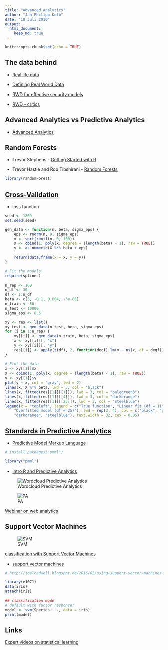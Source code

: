 ```yaml
---
title: "Advanced Analytics"
author: "Jan-Philipp Kolb"
date: "18 Juli 2016"
output:
  html_document:
    keep_md: true
---
```


```r
knitr::opts_chunk$set(echo = TRUE)
```

## The data behind

- [Real life data](https://www.ispor.org/News/articles/Oct07/RLD.asp)

- [Defining Real World Data](http://social.eyeforpharma.com/evidence/defining-real-world-data-interview-toby-leete-and-dr-ekta-sood)

- [RWD for effective security models](https://blog.opendns.com/2014/06/05/two-new-public-domain-lists-security-researchers/)

- [RWD - critics](https://www.iqwig.de/download/HS15_Einfuehrung_und_Schlusswort_Juergen_Windeler.pdf)

## Advanced Analytics vs Predictive Analytics

- [Advanced Analytics](http://www.searchenterprisesoftware.de/definition/Advanced-Analytics)




## Random Forests

- Trevor Stephens - [Getting Started with R](http://trevorstephens.com/kaggle-titanic-tutorial/r-part-5-random-forests/)

- Trevor Hastie and Rob Tibshirani  - [Random Forests](https://www.youtube.com/watch?v=IY7oWGXb77o)


```r
library(randomForest)

```



## [Cross-Validation](http://www.r-bloggers.com/cross-validation-for-predictive-analytics-using-r/)

- loss function

```r
seed <- 1809
set.seed(seed)

gen_data <- function(n, beta, sigma_eps) {
    eps <- rnorm(n, 0, sigma_eps)
    x <- sort(runif(n, 0, 100))
    X <- cbind(1, poly(x, degree = (length(beta) - 1), raw = TRUE))
    y <- as.numeric(X %*% beta + eps)
    
    return(data.frame(x = x, y = y))
}

# Fit the models
require(splines)

n_rep <- 100
n_df <- 30
df <- 1:n_df
beta <- c(5, -0.1, 0.004, -3e-05)
n_train <- 50
n_test <- 10000
sigma_eps <- 0.5

xy <- res <- list()
xy_test <- gen_data(n_test, beta, sigma_eps)
for (i in 1:n_rep) {
    xy[[i]] <- gen_data(n_train, beta, sigma_eps)
    x <- xy[[i]][, "x"]
    y <- xy[[i]][, "y"]
    res[[i]] <- apply(t(df), 2, function(degf) lm(y ~ ns(x, df = degf)))
}
```



```r
# Plot the data
x <- xy[[1]]$x
X <- cbind(1, poly(x, degree = (length(beta) - 1), raw = TRUE))
y <- xy[[1]]$y
plot(y ~ x, col = "gray", lwd = 2)
lines(x, X %*% beta, lwd = 3, col = "black")
lines(x, fitted(res[[1]][[1]]), lwd = 3, col = "palegreen3")
lines(x, fitted(res[[1]][[4]]), lwd = 3, col = "darkorange")
lines(x, fitted(res[[1]][[25]]), lwd = 3, col = "steelblue")
legend(x = "topleft", legend = c("True function", "Linear fit (df = 1)", "Best model (df = 4)", 
    "Overfitted model (df = 25)"), lwd = rep(3, 4), col = c("black", "palegreen3", 
    "darkorange", "steelblue"), text.width = 32, cex = 0.85)
```

## [Standards in Predictive Analytics](http://zementis.com/knowledge-base/standards-in-predictive-analytics/) 

- [Predictive Model Markup Language](https://de.wikipedia.org/wiki/Predictive_Model_Markup_Language)

```r
# install.packages("pmml")

library("pmml")
```


- [Intro R and Predictive Analytics](http://www.r-bloggers.com/introductions-to-r-and-predictive-analytics/)


![Wordcloud Predictive Analytics](http://s3.amazonaws.com/media.eremedia.com/uploads/2015/10/19165820/shutterstock_218879485-700x467.jpg)


![PA](http://cdn.edureka.co/blog/wp-content/uploads/2015/09/Advantages-of-Predictive-Analytics.png)


[Webinar on web analytics](http://www.tatvic.com/perform-predictive-analysis-on-your-web-analytics-tool/)

## Support Vector Machines

![SVM](https://www.dtreg.com/uploaded/pageimg/SvmFlow.jpg)

[classification with Support Vector Machines](http://lectures.molgen.mpg.de/statistik03/docs/Kapitel_16.pdf)

- [support vector machines](http://www.svms.org/tutorials/Berwick2003.pdf)

```r
# http://joelcadwell.blogspot.de/2016/05/using-support-vector-machines-as-flower.html

library(e1071)
data(iris)
attach(iris)
 
## classification mode
# default with factor response:
model <- svm(Species ~ ., data = iris)
print(model)
```

## Links

[Expert videos on statistical learning](http://www.r-bloggers.com/in-depth-introduction-to-machine-learning-in-15-hours-of-expert-videos/)